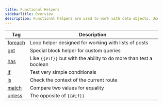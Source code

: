 ```yaml
---
title: Functional Helpers
sidebarTitle: Overview
description: Functional helpers are used to work with data objects. Use this reference list to discover what each handlebars helper can do when building a custom Ghost theme.
---
```


| Tag                                      | Description                                                        |
| ---------------------------------------- | ------------------------------------------------------------------ |
| [foreach](/themes/helpers/functional/foreach/) | Loop helper designed for working with lists of posts               |
| [get](/themes/helpers/functional/get/)         | Special block helper for custom queries                            |
| [has](/themes/helpers/functional/has/)         | Like `{{#if}}` but with the ability to do more than test a boolean |
| [if](/themes/helpers/functional/if/)           | Test very simple conditionals                                      |
| [is](/themes/helpers/functional/is/)           | Check the context of the current route                             |
| [match](/themes/helpers/functional/match/)     | Compare two values for equality                                    |
| [unless](/themes/helpers/functional/unless/)   | The opposite of `{{#if}}`                                          |
